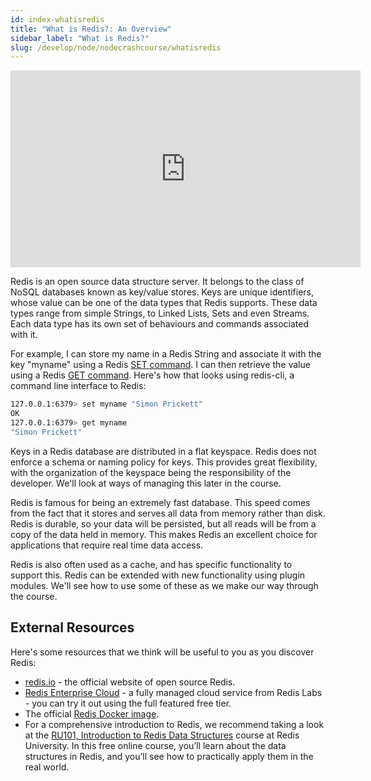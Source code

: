 ```yaml
---
id: index-whatisredis
title: "What is Redis?: An Overview"
sidebar_label: "What is Redis?"
slug: /develop/node/nodecrashcourse/whatisredis
---
```



<div class="text--center">
<iframe width="560" height="315" src="https://www.youtube.com/embed/3P2FDZVKqsA" frameborder="0" allow="accelerometer; autoplay; clipboard-write; encrypted-media; gyroscope; picture-in-picture" allowfullscreen></iframe>
</div>

Redis is an open source data structure server.  It belongs to the class of NoSQL databases known as key/value stores.  Keys are unique identifiers, whose value can be one of the data types that Redis supports.  These data types range from simple Strings, to Linked Lists, Sets and even Streams.  Each data type has its own set of behaviours and commands associated with it.

For example, I can store my name in a Redis String and associate it with the key "myname" using a Redis [SET command](https://redis.io/commands/set).  I can then retrieve the value using a Redis [GET command](https://redis.io/commands/get).  Here's how that looks using redis-cli, a command line interface to Redis:

```bash
127.0.0.1:6379> set myname "Simon Prickett"
OK
127.0.0.1:6379> get myname
"Simon Prickett"
```

Keys in a Redis database are distributed in a flat keyspace. Redis does not enforce a schema or naming policy for keys. This provides great flexibility, with the organization of the keyspace being the responsibility of the developer.  We'll look at ways of managing this later in the course.

Redis is famous for being an extremely fast database.  This speed comes from the fact that it stores and serves all data from memory rather than disk.  Redis is durable, so your data will be persisted, but all reads will be from a copy of the data held in memory. This makes Redis an excellent choice for applications that require real time data access.

Redis is also often used as a cache, and has specific functionality to support this.  Redis can be extended with new functionality using plugin modules.  We'll see how to use some of these as we make our way through the course.

## External Resources

Here's some resources that we think will be useful to you as you discover Redis:

* [redis.io](https://redis.io/) - the official website of open source Redis.
* [Redis Enterprise Cloud](https://redis.com/redis-enterprise-cloud/overview/) - a fully managed cloud service from Redis Labs - you can try it out using the full featured free tier.
* The official [Redis Docker image](https://hub.docker.com/_/redis/).
* For a comprehensive introduction to Redis, we recommend taking a look at the [RU101, Introduction to Redis Data Structures](https://university.redis.com/courses/ru101/) course at Redis University. In this free online course, you’ll learn about the data structures in Redis, and you’ll see how to practically apply them in the real world.